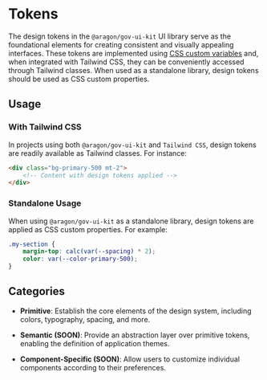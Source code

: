 
<Meta title="Theme/Tokens/Documentation" />

# Tokens

The design tokens in the `@aragon/gov-ui-kit` UI library serve as the foundational elements for creating consistent and
visually appealing interfaces. These tokens are implemented using
[CSS custom variables](https://developer.mozilla.org/en-US/docs/Web/CSS/--*) and, when integrated with Tailwind CSS,
they can be conveniently accessed through Tailwind classes. When used as a standalone library, design tokens should be
used as CSS custom properties.

## Usage

### With Tailwind CSS

In projects using both `@aragon/gov-ui-kit` and `Tailwind CSS`, design tokens are readily available as Tailwind classes.
For instance:

```html
<div class="bg-primary-500 mt-2">
    <!-- Content with design tokens applied -->
</div>
```

### Standalone Usage

When using `@aragon/gov-ui-kit` as a standalone library, design tokens are applied as CSS custom properties. For
example:

```css
.my-section {
    margin-top: calc(var(--spacing) * 2);
    color: var(--color-primary-500);
}
```

## Categories

- **Primitive**: Establish the core elements of the design system, including colors, typography, spacing, and more.

- **Semantic (SOON)**: Provide an abstraction layer over primitive tokens, enabling the definition of application
  themes.

- **Component-Specific (SOON)**: Allow users to customize individual components according to their preferences.
